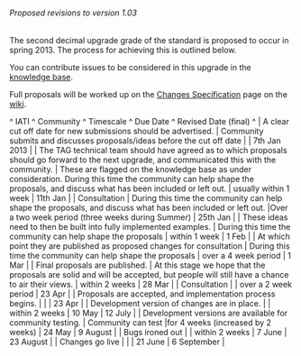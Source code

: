 ====== Proposed revisions to version 1.03 ======

The second decimal upgrade grade of the standard is proposed to occur in spring 2013. The process for achieving this is outlined below.

You can contribute issues to be considered in this upgrade in the [[http://support.iatistandard.org/|knowledge base]].

Full proposals will be worked up on the [[http://wiki.iatistandard.org/standard/revision/1.03/start|Changes Specification]] page on the [[http://wiki.iatistandard.org/|wiki]].

^ IATI ^ Community ^ Timescale ^ Due Date ^ Revised Date (final) ^
| A clear cut off date for new submissions should be advertised. | Community submits and discusses proposals/ideas before the cut off date |  | 7th Jan 2013 |
| The TAG technical team should have agreed as to which proposals should go forward to the next upgrade, and communicated this with the community. | These are flagged on the knowledge base as under consideration. During this time the community can help shape the proposals, and discuss what has been included or left out. | usually within 1 week | 11th Jan |
| Consultation | During this time the community can help shape the proposals, and discuss what has been included or left out. |Over a two week period (three weeks during Summer) | 25th Jan |
| These ideas need to then be built into fully implemented examples. | During this time the community can help shape the proposals | within 1 week | 1 Feb |
| At which point they are published as proposed changes for consultation | During this time the community can help shape the proposals | over a 4 week period | 1 Mar |
| Final proposals are published. | At this stage we hope that the proposals are solid and will be accepted, but people will still have a chance to air their views. | within 2 weeks | 28 Mar |
| Consultation |  | over a 2 week period | 23 Apr |
| Proposals are accepted, and implementation process begins. |  |  | 23 Apr |
| Development version of changes are in place. |  | within 2 weeks | 10 May | 12 July |
| Development versions are available for community testing. | Community can test |for 4 weeks (increased by 2 weeks) | 24 May | 9 August |
| Bugs ironed out |  | within 2 weeks | 7 June | 23 August |
| Changes go live |  |  | 21 June | 6 September |
